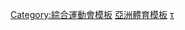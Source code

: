 {{template category|topic=[[亞洲沙灘運動會|亞洲沙灘運動會]]}}
[[Category:綜合運動會模板|Category:綜合運動會模板]]
[[Category:亞洲體育模板|]]
[[Category:亞洲沙灘運動會|τ]]